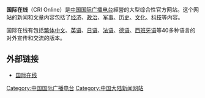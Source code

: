 {{Onesource |time=2011-05-13T05:13:02+00:00 }}
{{No footnotes|time=2011-05-13T05:13:02+00:00 }}

'''国际在线'''（CRI Online）是[[中国国际广播电台|中国国际广播电台]]經營的大型综合性官方网站。这个网站的新闻和文章内容包括了[[经济|经济]]、[[政治|政治]]、[[军事|军事]]、[[历史|历史]]、[[文化|文化]]、[[科技|科技]]等内容。

国际在线有包括[[繁体中文|繁体中文]]、[[英语|英语]]、[[日语|日语]]、[[法语|法语]]、[[德语|德语]]、[[西班牙语|西班牙语]]等40多种语言的对外宣传和交流的版本。

==外部链接==
*[http://www.cri.cn 国际在线]{{Wayback|url=http://www.cri.cn/ |date=20110123133331 }}

{{中华人民共和国广播电视网络}}
{{中国国际广播电台}}

[[Category:中国国际广播电台|Category:中国国际广播电台]]
[[Category:中国大陆新闻网站|Category:中国大陆新闻网站]]